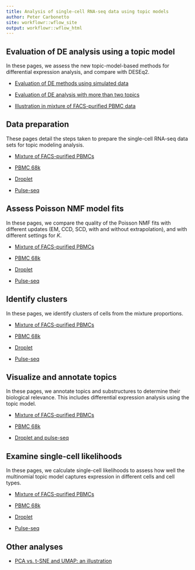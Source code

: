 ```yaml
---
title: Analysis of single-cell RNA-seq data using topic models
author: Peter Carbonetto
site: workflowr::wflow_site
output: workflowr::wflow_html
---
```


Evaluation of DE analysis using a topic model
---------------------------------------------

In these pages, we assess the new topic-model-based methods for
differential expression analysis, and compare with DESEq2.

+ [Evaluation of DE methods using simulated data](de_analysis_detailed_look.html)

+ [Evaluation of DE analysis with more than two topics](de_analysis_detailed_look_more.html)

+ [Illustration in mixture of FACS-purified PBMC data](de_analysis_purified_pbmc.html)

Data preparation
----------------

These pages detail the steps taken to prepare the single-cell RNA-seq
data sets for topic modeling analysis.

+ [Mixture of FACS-purified PBMCs](prepare_purified_pbmc.html)

+ [PBMC 68k](prepare_68k_pbmc.html)

+ [Droplet](prepare_droplet.html)

+ [Pulse-seq](prepare_pulseseq.html)

Assess Poisson NMF model fits
-----------------------------

In these pages, we compare the quality of the Poisson NMF fits with
different updates (EM, CCD, SCD, with and without extrapolation), and
with different settings for $K$.

+ [Mixture of FACS-purified PBMCs](assess_fits_purified_pbmc.html)

+ [PBMC 68k](assess_fits_68k_pbmc.html)

+ [Droplet](assess_fits_droplet.html)

+ [Pulse-seq](assess_fits_pulseseq.html)

Identify clusters
-----------------

In these pages, we identify clusters of cells from the mixture
proportions.

+ [Mixture of FACS-purified PBMCs](clusters_purified_pbmc.html)

+ [PBMC 68k](clusters_68k_pbmc.html)

+ [Droplet](clusters_droplet.html)

+ [Pulse-seq](clusters_pulseseq.html)

Visualize and annotate topics
-----------------------------

In these pages, we annotate topics and substructures to determine
their biological relevance. This includes differential expression
analysis using the topic model.

+ [Mixture of FACS-purified PBMCs](plots_purified_pbmc.html)

+ [PBMC 68k](plots_68k_pbmc.html)

+ [Droplet and pulse-seq](plots_tracheal_epithelium.html)

Examine single-cell likelihoods
-------------------------------

In these pages, we calculate single-cell likelihoods to assess how
well the multinomial topic model captures expression in different
cells and cell types.

+ [Mixture of FACS-purified PBMCs](loglik_purified_pbmc.html)

+ [PBMC 68k](loglik_68k_pbmc.html)

+ [Droplet](loglik_droplet.html)

+ [Pulse-seq](loglik_pulseseq.html)

Other analyses
--------------

+ [PCA vs. t-SNE and UMAP: an illustration](pca_vs_tsne.html)
